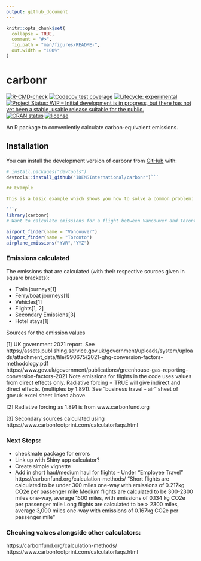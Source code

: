 ```yaml
---
output: github_document
---
```


<!-- README.md is generated from README.Rmd. Please edit that file -->

```r
knitr::opts_chunk$set(
  collapse = TRUE,
  comment = "#>",
  fig.path = "man/figures/README-",
  out.width = "100%"
)
```

# carbonr

<!-- badges: start -->
[![R-CMD-check](https://github.com/IDEMSInternational/carbonr/workflows/R-CMD-check/badge.svg)](https://github.com/IDEMSInternational/carbonr/actions)
[![Codecov test coverage](https://codecov.io/gh/IDEMSInternational/carbonr/branch/main/graph/badge.svg)](https://app.codecov.io/gh/IDEMSInternational/carbonr?branch=main)
[![Lifecycle:
experimental](https://img.shields.io/badge/lifecycle-experimental-orange.svg)](https://lifecycle.r-lib.org/articles/stages.html#experimental)
[![Project Status: WIP – Initial development is in progress, but there
has not yet been a stable, usable release suitable for the
public.](https://www.repostatus.org/badges/latest/wip.svg)](https://www.repostatus.org/#wip)
[![CRAN
status](https://www.r-pkg.org/badges/version/carbonr)](https://CRAN.R-project.org/package=carbonr)
[![license](https://img.shields.io/badge/license-LGPL%20(%3E=%203)-lightgrey.svg)](https://www.gnu.org/licenses/lgpl-3.0.en.html)
<!-- badges: end -->

 An R package to conveniently calculate carbon-equivalent emissions.
 
## Installation

You can install the development version of carbonr from [GitHub](https://github.com/) with:

``` r
# install.packages("devtools")
devtools::install_github("IDEMSInternational/carbonr")```

## Example

This is a basic example which shows you how to solve a common problem:

```r
library(carbonr)
# Want to calculate emissions for a flight between Vancouver and Toronto

airport_finder(name = "Vancouver")
airport_finder(name = "Toronto")
airplane_emissions("YVR","YYZ")

```

### Emissions calculated
                                                                                             
The emissions that are calculated (with their respective sources given in square brackets):
                                                                                               
 * Train journeys[1]
 * Ferry/boat journeys[1]
 * Vehicles[1]
 * Flights[1, 2]
 * Secondary Emissions[3]
 * Hotel stays[1]
 
Sources for the emission values
                                                                                             
[1] UK government 2021 report. See https://assets.publishing.service.gov.uk/government/uploads/system/uploads/attachment_data/file/990675/2021-ghg-conversion-factors-methodology.pdf https://www.gov.uk/government/publications/greenhouse-gas-reporting-conversion-factors-2021
Note emissions for flights in the code uses values from direct effects only. Radiative forcing = TRUE will give indirect and direct effects. (multiples by 1.891).
See "business travel - air" sheet of gov.uk excel sheet linked above.

[2] Radiative forcing as 1.891 is from www.carbonfund.org

[3] Secondary sources calculated using https://www.carbonfootprint.com/calculatorfaqs.html

### Next Steps:
 * checkmate package for errors
 * Link up with Shiny app calculator?
 * Create simple vignette
 * Add in short haul/medium haul for flights - Under "Employee Travel" https://carbonfund.org/calculation-methods/
"Short flights are calculated to be under 300 miles one-way with emissions of 0.217kg CO2e per passenger mile
Medium flights are calculated to be 300-2300 miles one-way, average 1500 miles, with emissions of 0.134 kg CO2e per passenger mile
Long flights are calculated to be > 2300 miles, average 3,000 miles one-way with emissions of 0.167kg CO2e per passenger mile"
                                                                                             
                                                                                             
### Checking values alongside other calculators:
https://carbonfund.org/calculation-methods/
https://www.carbonfootprint.com/calculatorfaqs.html
                                                                                             
